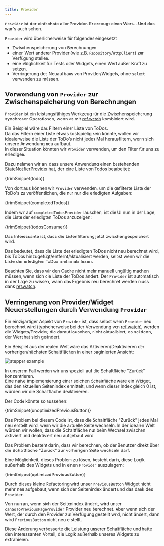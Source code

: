 ```yaml
---
title: Provider
---
```



`Provider` ist der einfachste aller Provider. Er erzeugt einen Wert... Und das war's auch schon.

`Provider` wird überlicherweise für folgendes eingesetzt:

- Zwischenspeicherung von Berechnungen
- einen Wert anderer Provider (wie z.B. `Repository`/`HttpClient`) zur Verfügung stellen.
- eine Möglichkeit für Tests oder Widgets, einen Wert außer Kraft zu setzen.
- Verringerung des Neuaufbaus von Provider/Widgets, ohne `select` verwenden zu müssen.

## Verwendung von `Provider` zur Zwischenspeicherung von Berechnungen

`Provider` ist ein leistungsfähiges Werkzeug für die Zwischenspeicherung synchroner
Operationen, wenn es mit [ref.watch] kombiniert wird.

Ein Beispiel wäre das Filtern einer Liste von ToDos.  
Da das Filtern einer Liste etwas kostspielig sein könnte, wollen wir idealerweise die
Liste der ToDo's nicht jedes Mal herausfiltern, wenn sich unsere Anwendung neu aufbaut.  
In dieser Situation könnten wir `Provider` verwenden, um den Filter für uns zu erledigen.

Dazu nehmen wir an, dass unsere Anwendung einen bestehenden [StateNotifierProvider] hat,
der eine Liste von Todos bearbeitet:

<CodeBlock>{trimSnippet(todo)}</CodeBlock>

Von dort aus können wir `Provider` verwenden, um die gefilterte Liste der ToDo's zu veröffentlichen,
die nur nur die erledigten Aufgaben:

<CodeBlock>{trimSnippet(completedTodos)}</CodeBlock>

Indem wir auf `completedTodosProvider` lauschen, ist die UI nun in der Lage, die Liste der
erledigten ToDos anzuzeigen:

<CodeBlock>{trimSnippet(todosConsumer)}</CodeBlock>

Das Interessante ist, dass die Listenfilterung jetzt zwischengespeichert wird.

Das bedeutet, dass die Liste der erledigten ToDos nicht neu berechnet wird, bis
ToDos hinzugefügt/entfernt/aktualisiert werden, selbst wenn wir die Liste der
erledigten ToDos mehrmals lesen.

Beachten Sie, dass wir den Cache nicht mehr manuell ungültig machen müssen, wenn
sich die Liste der ToDos ändert. Der `Provider` ist automatisch in der Lage zu wissen,
wann das Ergebnis neu berechnet werden muss dank [ref.watch].

## Verringerung von Provider/Widget Neuerstellungen durch Verwendung `Provider`

Ein einzigartiger Aspekt von `Provider` ist, dass selbst wenn `Provider` neu berechnet
wird (typischerweise bei der Verwendung von [ref.watch]), werden die Widgets/Provider,
die darauf lauschen, nicht aktualisiert, es sei denn, der Wert hat sich geändert.

Ein Beispiel aus der realen Welt wäre das Aktivieren/Deaktivieren der vorherigen/nächsten Schaltflächen
in einer paginierten Ansicht:

![stepper example](https://user-images.githubusercontent.com/134939/47580830-31263a00-d950-11e8-9b61-0eaddab2709e.png)

In unserem Fall werden wir uns speziell auf die Schaltfläche "Zurück" konzentrieren.  
Eine naive Implementierung einer solchen Schaltfläche wäre ein Widget, das den
aktuellen Seitenindex ermittelt, und wenn dieser Index gleich 0 ist, würden wir die Schaltfläche deaktivieren.

Der Code könnte so aussehen:

<CodeBlock>{trimSnippet(unoptimizedPreviousButton)}</CodeBlock>

Das Problem bei diesem Code ist, dass die Schaltfläche "Zurück" jedes Mal neu erstellt wird,
wenn wir die aktuelle Seite wechseln. In der idealen Welt würden wir wollen, dass die
Schaltfläche nur beim Wechsel zwischen aktiviert und deaktiviert neu aufgebaut wird.

Das Problem besteht darin, dass wir berechnen, ob der Benutzer direkt über die Schaltfläche
"Zurück" zur vorherigen Seite wechseln darf.

Eine Möglichkeit, dieses Problem zu lösen, besteht darin, diese Logik außerhalb des Widgets
und in einen `Provider` auszulagern:

<CodeBlock>{trimSnippet(optimizedPreviousButton)}</CodeBlock>

Durch dieses kleine Refactoring wird unser `PreviousButton` Widget nicht mehr neu aufgebaut, wenn
sich der Seitenindex ändert und das dank des `Provider`.

Von nun an, wenn sich der Seitenindex ändert, wird unser `canGoToPreviousPageProvider` Provider
neu berechnet. Aber wenn sich der Wert, der durch den Provider zur Verfügung gestellt wrid, nicht ändert,
dann wird `PreviousButton` nicht neu erstellt.

Diese Änderung verbesserte die Leistung unserer Schaltfläche und hatte den interessanten
Vorteil, die Logik außerhalb unseres Widgets zu extrahieren.

[ref.watch]: ../concepts/reading#using-refwatch-to-observe-a-provider
[statenotifierprovider]: ./state_notifier_provider

